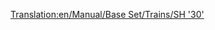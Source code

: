 [[Translation:en/Manual/Base Set/Trains/SH '30']]
{{es/Manual/Base Set/Trains/Trenes|Imagen=[[File:en/Manual/Base Set/Trains/Sh30.png]]
|Nombre=SH "30"
|Precio=60.936 € (30.468 £)
|Velocidad=160 km/h (100 mph)
|Peso=84 t
|Potencia=3.600 CV (4.827 kW)
|Coste-anual=5.062 € (2.531 £)
|Diseño=1965
|Duración=23
|Capacidad=--
|Descripción=Esta suele ser la primera locomotora eléctrica disponible en el juego. No es más rápida que la locomotora diésel [[es/Manual/Base Set/Trains/Floss '47'|Floss "47"]], pero es 28 t más ligera y 1.080 CV más potente. Por lo tanto, es una mejora inmediata, y por lo general una buena opción para alargar los trenes más lentos.
|Vida-real=La '''«SH "30"»''' es en realidad la «[https://www.wikipedia.org/wiki/British Rail Class 86 BR Class "86"]», una locomotora eléctrica capaz de alcanzar velocidades de hasta 160 km/h. Diseñada principalmente para subir y bajar por la Linea Principal de la Costa Oeste de Gran Bretaña. Al igual que la «Metro-Cammell DMU», estas máquinas datan de principios de los años 1960 y el proyecto original de la Línea Electrificada de la Costa Oeste. Increíblemente, algunos todavía se utilizan hoy de vez en cuando en la Línea de la Costa Oeste, usándose más en [https://www.wikipedia.org/wiki/es:Anglia Oriental None].
}}